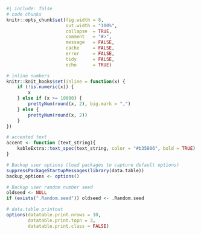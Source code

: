 ```r
#| include: false
# code chunks
knitr::opts_chunk$set(fig.width = 8,
                      out.width = "100%",
                      collapse  = TRUE, 
                      comment   = "#>",
                      message   = FALSE, 
                      cache     = FALSE, 
                      error     = FALSE,
                      tidy      = FALSE, 
                      echo      = TRUE)

# inline numbers
knitr::knit_hooks$set(inline = function(x) {
    if (!is.numeric(x)) {
        x
    } else if (x >= 10000) {
        prettyNum(round(x, 2), big.mark = ",")
    } else {
        prettyNum(round(x, 2))
    }
})

# accented text
accent <- function (text_string){
    kableExtra::text_spec(text_string, color = "#b35806", bold = TRUE)
}

# Backup user options (load packages to capture default options)
suppressPackageStartupMessages(library(data.table))
backup_options <- options()

# Backup user random number seed
oldseed <- NULL
if (exists(".Random.seed")) oldseed <- .Random.seed

# data.table printout
options(datatable.print.nrows = 10,
        datatable.print.topn = 3,
        datatable.print.class = FALSE)
```
